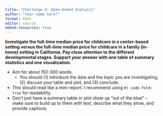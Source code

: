 ```yaml
---
title: "Challenge 4: Open-Ended Analysis"
author: "Your name here!"
format: html
editor: source
embed-resources: true
---
```


**Investigate the full-time median price for childcare in a center-based setting versus the full-time median price for childcare in a family (in-home) setting in California. Pay close attention to the different developmental stages. Support your answer with one table of summary statistics and one visualization.**

+ Aim for about 150-300 words.
  + You should (1) introduce the data and the topic you are investigating, (2) discuss your table and plot, and (3) conclude.
+ This should read like a mini-report. I recommend using `#| code-fold: true` 
for readability.
+ Don't just have a summary table or plot show up "out of the blue" -- make sure
to build up to them with text, describe what they show, and provide captions.

